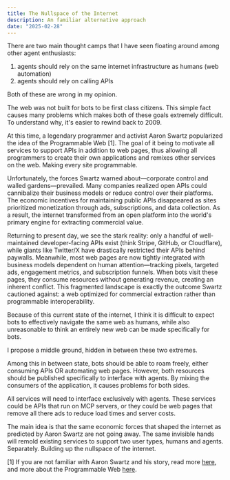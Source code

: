 ```yaml
---
title: The Nullspace of the Internet
description: An familiar alternative approach
date: "2025-02-28"
---
```


There are two main thought camps that I have seen floating around among other agent enthusiasts:

1. agents should rely on the same internet infrastructure as humans (web automation)
2. agents should rely on calling APIs

Both of these are wrong in my opinion.

The web was not built for bots to be first class citizens. This simple fact causes many problems which makes both of these goals extremely difficult. To understand why, it's easier to rewind back to 2009.

At this time, a legendary programmer and activist Aaron Swartz popularized the idea of the Programmable Web [1]. The goal of it being to motivate all services to support APIs in addition to web pages, thus allowing all programmers to create their own applications and remixes other services on the web. Making every site programmable.

Unfortunately, the forces Swartz warned about—corporate control and walled gardens—prevailed. Many companies realized open APIs could cannibalize their business models or reduce control over their platforms. The economic incentives for maintaining public APIs disappeared as sites prioritized monetization through ads, subscriptions, and data collection. As a result, the internet transformed from an open platform into the world's primary engine for extracting commercial value.

Returning to present day, we see the stark reality: only a handful of well-maintained developer-facing APIs exist (think Stripe, GitHub, or Cloudflare), while giants like Twitter/X have drastically restricted their APIs behind paywalls. Meanwhile, most web pages are now tightly integrated with business models dependent on human attention—tracking pixels, targeted ads, engagement metrics, and subscription funnels. When bots visit these pages, they consume resources without generating revenue, creating an inherent conflict. This fragmented landscape is exactly the outcome Swartz cautioned against: a web optimized for commercial extraction rather than programmable interoperability.

Because of this current state of the internet, I think it is difficult to expect bots to effectively navigate the same web as humans, while also unreasonable to think an entirely new web can be made specifically for bots.

I propose a middle ground, hidden in between these two extremes.

Among this in between state, bots should be able to roam freely, either consuming APIs OR automating web pages. However, both resources should be published specifically to interface with agents. By mixing the consumers of the application, it causes problems for both sides.

All services will need to interface exclusively with agents. These services could be APIs that run on MCP servers, or they could be web pages that remove all there ads to reduce load times and server costs.

The main idea is that the same economic forces that shaped the internet as predicted by Aaron Swartz are not going away. The same invisible hands will remold existing services to support two user types, humans and agents. Separately. Building up the nullspace of the internet.

[1] If you are not familiar with Aaron Swartz and his story, read more [here](https://en.wikipedia.org/wiki/Aaron_Swartz), and more about the Programmable Web [here](https://upload.wikimedia.org/wikipedia/commons/3/3f/Aaron_Swartz_s_A_Programmable_Web_An_Unfinished_Work.pdf).
